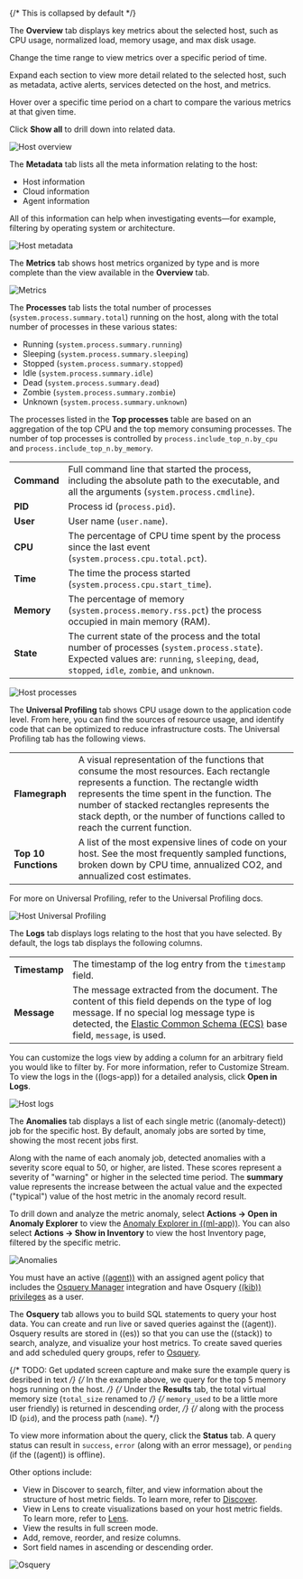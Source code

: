 
{/* This is collapsed by default */}

<DocAccordion buttonContent="*Overview*">

The **Overview** tab displays key metrics about the selected host, such as CPU usage,
normalized load, memory usage, and max disk usage.

Change the time range to view metrics over a specific period of time.

Expand each section to view more detail related to the selected host, such as metadata,
active alerts, services detected on the host, and metrics.

Hover over a specific time period on a chart to compare the various metrics at that given time.

Click **Show all** to drill down into related data.

![Host overview](../images/overview-overlay.png)

</DocAccordion>

<DocAccordion buttonContent="*Metadata*">

The **Metadata** tab lists all the meta information relating to the host:

* Host information
* Cloud information
* Agent information

All of this information can help when investigating events—for example, filtering by operating system or architecture.

![Host metadata](../images/metadata-overlay.png)

</DocAccordion>

<DocAccordion buttonContent="*Metrics*">

The **Metrics** tab shows host metrics organized by type and is more complete than the view available in the **Overview** tab.

![Metrics](../images/metrics-overlay.png)

</DocAccordion>

<DocAccordion buttonContent="*Processes*">

The **Processes** tab lists the total number of processes (`system.process.summary.total`) running on the host,
along with the total number of processes in these various states:

* Running (`system.process.summary.running`)
* Sleeping (`system.process.summary.sleeping`)
* Stopped (`system.process.summary.stopped`)
* Idle (`system.process.summary.idle`)
* Dead (`system.process.summary.dead`)
* Zombie (`system.process.summary.zombie`)
* Unknown (`system.process.summary.unknown`)

The processes listed in the **Top processes** table are based on an aggregation of the top CPU and the top memory consuming processes.
The number of top processes is controlled by `process.include_top_n.by_cpu` and `process.include_top_n.by_memory`.

|  |  |
|---|---|
| **Command** | Full command line that started the process, including the absolute path to the executable, and all the arguments (`system.process.cmdline`). |
| **PID** | Process id (`process.pid`). |
| **User** | User name (`user.name`). |
| **CPU** | The percentage of CPU time spent by the process since the last event (`system.process.cpu.total.pct`). |
| **Time** | The time the process started (`system.process.cpu.start_time`). |
| **Memory** | The percentage of memory (`system.process.memory.rss.pct`) the process occupied in main memory (RAM). |
| **State** | The current state of the process and the total number of processes (`system.process.state`). Expected values are: `running`, `sleeping`, `dead`, `stopped`, `idle`, `zombie`, and `unknown`. |

![Host processes](../images/processes-overlay.png)

</DocAccordion>

<DocAccordion buttonContent="*Universal Profiling*">

The **Universal Profiling** tab shows CPU usage down to the application code level.
From here, you can find the sources of resource usage, and identify code that can be optimized to reduce infrastructure costs.
The Universal Profiling tab has the following views.

|  |  |
|---|---|
| **Flamegraph** | A visual representation of the functions that consume the most resources. Each rectangle represents a function. The rectangle width represents the time spent in the function. The number of stacked rectangles represents the stack depth, or the number of functions called to reach the current function. |
| **Top 10 Functions** | A list of the most expensive lines of code on your host. See the most frequently sampled functions, broken down by CPU time, annualized CO2, and annualized cost estimates. |

For more on Universal Profiling, refer to the <DocLink slug="/en/observability/universal-profiling">Universal Profiling</DocLink> docs.

![Host Universal Profiling](../images/universal-profiling-overlay.png)

</DocAccordion>

<DocAccordion buttonContent="*Logs*">

The **Logs** tab displays logs relating to the host that you have selected. By default, the logs tab displays the following columns.

|  |  |
|---|---|
| **Timestamp** | The timestamp of the log entry from the `timestamp` field. |
| **Message** | The message extracted from the document. The content of this field depends on the type of log message. If no special log message type is detected, the [Elastic Common Schema (ECS)](((ecs-ref))/ecs-base.html) base field, `message`, is used. |

You can customize the logs view by adding a column for an arbitrary field you would like
to filter by. For more information, refer to <DocLink slug="/en/observability/configure-data-sources" section="customize-stream-page">Customize Stream</DocLink>.
To view the logs in the ((logs-app)) for a detailed analysis, click **Open in Logs**.

![Host logs](../images/logs-overlay.png)

</DocAccordion>

<DocAccordion buttonContent="*Anomalies*">

The **Anomalies** tab displays a list of each single metric ((anomaly-detect)) job for the specific host. By default, anomaly
jobs are sorted by time, showing the most recent jobs first.

Along with the name of each anomaly job, detected anomalies with a severity score equal to 50, or higher, are listed. These
scores represent a severity of "warning" or higher in the selected time period. The **summary** value represents the increase between
the actual value and the expected ("typical") value of the host metric in the anomaly record result.

To drill down and analyze the metric anomaly, select **Actions -> Open in Anomaly Explorer** to view the
[Anomaly Explorer in ((ml-app))](((ml-docs))/ml-gs-results.html). You can also select **Actions -> Show in Inventory** to view the host
Inventory page, filtered by the specific metric.

![Anomalies](../images/anomalies-overlay.png)

</DocAccordion>

<DocAccordion buttonContent="*Osquery*">

<DocCallOut title="Important" color="warning">

You must have an active [((agent))](((fleet-guide))/elastic-agent-installation.html) with an assigned agent policy
that includes the [Osquery Manager](((integrations-docs))/osquery_manager.html)
integration and have Osquery [((kib)) privileges](((kibana-ref))/kibana-privileges.html) as a user.

</DocCallOut>

The **Osquery** tab allows you to build SQL statements to query your host data.
You can create and run live or saved queries against
the ((agent)). Osquery results are stored in ((es))
so that you can use the ((stack)) to search, analyze, and
visualize your host metrics. To create saved queries and add scheduled query groups,
refer to [Osquery](((kibana-ref))/osquery.html).

{/* TODO: Get updated screen capture and make sure the example query is desribed in text */}
{/* In the example above, we query for the top 5 memory hogs running on the host. */}
{/* Under the **Results** tab, the total virtual memory size (`total_size` renamed to */}
{/* `memory_used` to be a little more user friendly) is returned in descending order, */}
{/* along with the process ID (`pid`), and the process path (`name`). */}

To view more information about the query, click the **Status** tab. A query status can result in
`success`, `error` (along with an error message), or `pending` (if the ((agent)) is offline).

Other options include:

* View in Discover to search, filter, and view information about the structure of host metric fields. To learn more, refer to [Discover](((kibana-ref))/discover.html).
* View in Lens to create visualizations based on your host metric fields. To learn more, refer to [Lens](((kibana-ref))/lens.html).
* View the results in full screen mode.
* Add, remove, reorder, and resize columns.
* Sort field names in ascending or descending order.

![Osquery](../images/osquery-overlay.png)

</DocAccordion>
